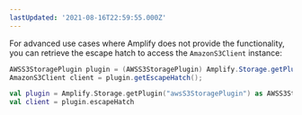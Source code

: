 ```yaml
---
lastUpdated: '2021-08-16T22:59:55.000Z'
---
```

For advanced use cases where Amplify does not provide the functionality, you can retrieve the escape hatch to access the `AmazonS3Client` instance:

<BlockSwitcher>
<Block name="Java">

```java
AWSS3StoragePlugin plugin = (AWSS3StoragePlugin) Amplify.Storage.getPlugin("awsS3StoragePlugin");
AmazonS3Client client = plugin.getEscapeHatch();
```

</Block>
<Block name="Kotlin">

```kotlin
val plugin = Amplify.Storage.getPlugin("awsS3StoragePlugin") as AWSS3StoragePlugin
val client = plugin.escapeHatch
```

</Block>
</BlockSwitcher>
